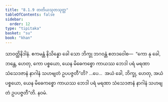 ```yaml
---
title: "8.1.9 တတိယသုတသုတ္တ"
tableOfContents: false
sidebar:
  order: 12
type: "tipitaka"
basket: "su"
book: "khan"
---
```



<DynamicBreadcrumb />

<Division number="350" book="khan">

<Paragraph number="1170" book="khan">
သာဝတ္ထိနိဒါနံ. ဧကမန္တံ နိသိန္နော ခေါ သော ဘိက္ခု ဘဂဝန္တံ ဧတဒဝေါစ—  “ကော နု ခေါ, ဘန္တေ, ဟေတု, ကော ပစ္စယော, ယေန မိဓေကစ္စော ကာယဿ ဘေဒါ ပရံ မရဏာ သံသေဒဇာနံ နာဂါနံ သဟဗျတံ ဥပပဇ္ဇတီ”တိ? …ပေ…  အယံ ခေါ, ဘိက္ခု, ဟေတု, အယံ ပစ္စယော, ယေန မိဓေကစ္စော ကာယဿ ဘေဒါ ပရံ မရဏာ သံသေဒဇာနံ နာဂါနံ သဟဗျတံ ဥပပဇ္ဇတီ”တိ.

</Paragraph>
</Division>

<Paragraph number="1171" type="center" book="khan">
နဝမံ.
</Paragraph>